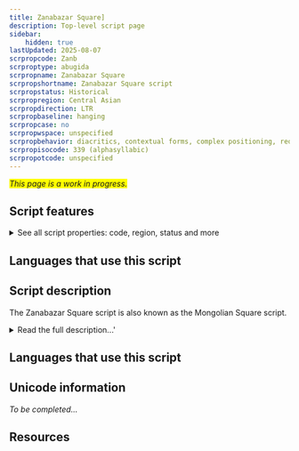```yaml
---
title: Zanabazar Square]
description: Top-level script page
sidebar:
    hidden: true
lastUpdated: 2025-08-07
scrpropcode: Zanb
scrproptype: abugida
scrpropname: Zanabazar Square
scrpropshortname: Zanabazar Square script
scrpropstatus: Historical
scrpropregion: Central Asian
scrpropdirection: LTR
scrpropbaseline: hanging
scrpropcase: no
scrpropwspace: unspecified
scrpropbehavior: diacritics, contextual forms, complex positioning, required ligatures
scrpropisocode: 339 (alphasyllabic)
scrpropotcode: unspecified
---
```


<span style='background-color:yellow'>_This page is a work in progress._</span>


## Script features

<details>
<summary> See all script properties: code, region, status and more</summary>
<ScriptInfo />
</details>

## Languages that use this script

<WsList script='Zanb' wsMax='5' />

## Script description

The Zanabazar Square script is also known as the Mongolian Square script.

<details><summary>Read the full description...'</summary>_Not yet available._</details>

## Languages that use this script

<WsList script='Zanb' wsMax='5' />

## Unicode information

_To be completed..._

## Resources

<ScriptResources detailSummary='seemore' />

